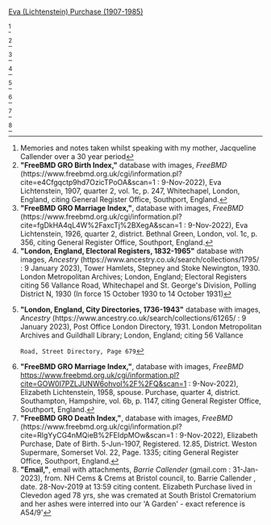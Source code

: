 [[Lichtenstein-152|Eva (Lichtenstein) Purchase (1907-1985)]]

<ref name="Convo JS">
Memories and notes taken whilst speaking with my mother, Jacqueline Callender over a 30 year period
</ref>

<ref>
'''"FreeBMD GRO Birth Index,"''' database with images, ''FreeBMD'' (https://www.freebmd.org.uk/cgi/information.pl?cite=e4Cfgqctp9hd7OzicTPoOA&scan=1 : 9-Nov-2022),
Eva Lichtenstein, 1907, quarter 2, vol. 1c, p. 247, Whitechapel, London, England,
citing General Register Office, Southport, England.
</ref>

<ref>
'''"FreeBMD GRO Marriage Index,"''', database with images, ''FreeBMD'' (https://www.freebmd.org.uk/cgi/information.pl?cite=fgDkHA4qL4W%2FaxcTj%2BXegA&scan=1 : 9-Nov-2022),
Eva Lichtenstein, 1926, quarter 2, district. Bethnal Green, London, vol. 1c, p. 356,
citing General Register Office, Southport, England.
</ref>

<ref>
'''"London, England, Electoral Registers, 1832-1965"''' database with images, ''Ancestry'' (https://www.ancestry.co.uk/search/collections/1795/ : 9 January 2023),
Tower Hamlets, Stepney and Stoke Newington, 1930. London Metropolitan Archives; London, England; Electoral Registers
citing 56 Vallance Road, Whitechapel and St. George's Division, Polling District N, 1930 (In force 15 October 1930 to 14 October 1931)
</ref>

<ref>
'''"London, England, City Directories, 1736-1943"''' database with images, ''Ancestry'' (https://www.ancestry.co.uk/search/collections/61265/ : 9 January 2023),
Post Office London Directory, 1931. London Metropolitan Archives and Guildhall Library; London, England;
citing 56 Vallance
 Road, Street Directory, Page 679
</ref>

<ref>
'''"FreeBMD GRO Marriage Index,"''', database with images, ''FreeBMD'' https://www.freebmd.org.uk/cgi/information.pl?cite=GOW0I7PZLJUNW6ohvoI%2F%2FQ&scan=1 : 9-Nov-2022),
Elizabeth Lichtenstein, 1958, spouse. Purchase, quarter 4, district. Southampton, Hampshire, vol. 6b, p. 1147,
citing General Register Office, Southport, England.
</ref>

<ref>
'''"FreeBMD GRO Death Index,"''', database with images, ''FreeBMD'' (https://www.freebmd.org.uk/cgi/information.pl?cite=RlgYyCG4nMQieB%2FEIdpMOw&scan=1 : 9-Nov-2022),
Elizabeth Purchase, Date of Birth. 5-Jun-1907, Registered. 12.85, District. Weston Supermare, Somerset Vol. 22, Page. 1335;
citing General Register Office, Southport, England.
</ref>

<ref>
'''"Email,"''', email with attachments, ''Barrie Callender'' (gmail.com : 31-Jan-2023),
from. NH Cems & Crems at Bristol council, to. Barrie Callender <email address withheld>, date. 28-Nov-2019 at 13:59
citing content. Elizabeth Purchase lived in Clevedon aged 78 yrs, she was cremated at South Bristol Crematorium and her ashes were interred into our 'A Garden' - exact reference is A54/9'
</ref>